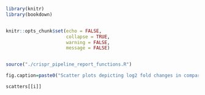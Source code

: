 <!-- 
This is a child document for presentation of interactive scatterplots
to be used with crispr_pipeline_report_v0.4.Rmd

 -->



```r

library(knitr)
library(bookdown)


knitr::opts_chunk$set(echo = FALSE, 
                      collapse = TRUE, 
                      warning = FALSE, 
                      message = FALSE)


source("./crispr_pipeline_report_functions.R")

fig.caption=paste0("Scatter plots depicting log2 fold changes in comparison ", i, ".")
```

```r
scatters[[i]]
```

